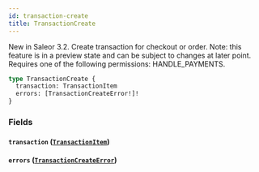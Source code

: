 ```yaml
---
id: transaction-create
title: TransactionCreate
---
```



New in Saleor 3.2. Create transaction for checkout or order. Note: this feature is in a preview state and can be subject to changes at later point. Requires one of the following permissions: HANDLE_PAYMENTS.

```graphql
type TransactionCreate {
  transaction: TransactionItem
  errors: [TransactionCreateError!]!
}
```


### Fields

#### `transaction` ([`TransactionItem`](../../../developer/api-reference/objects/transaction-item))




#### `errors` ([`TransactionCreateError`](../../../developer/api-reference/objects/transaction-create-error))







